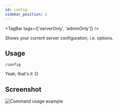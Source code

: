 ```yaml
---
id: config
sidebar_position: 2
---
```


<TagBar tags={['serverOnly', 'adminOnly']} />

Shows your current server configuration, i.e. options.

## Usage

`/config`

Yeah, that's it :D

## Screenshot

![Command usage example](/img/ss/config.png 'Command usage example')